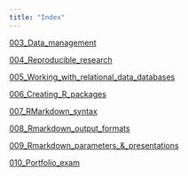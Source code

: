 ```yaml
---
title: "Index"
---
```


<a href= 003_Data_management.qmd>003_Data_management</a>

<a href= 004_Reproducible_research.qmd>004_Reproducible_research</a>

<a href= 005_Working_with_relational_data_databases.qmd>005_Working_with_relational_data_databases</a>

<a href= 006_Creating_R_packages.qmd>006_Creating_R_packages</a>

<a href= 007_RMarkdown_syntax.qmd>007_RMarkdown_syntax</a>

<a href= 008_Rmarkdown_output_formats.qmd>008_Rmarkdown_output_formats</a>

<a href= 009_Rmarkdown_parameters_&_presentations.qmd>009_Rmarkdown_parameters_&_presentations</a>

<a href= 010_Portfolio_exam.qmd>010_Portfolio_exam</a>
